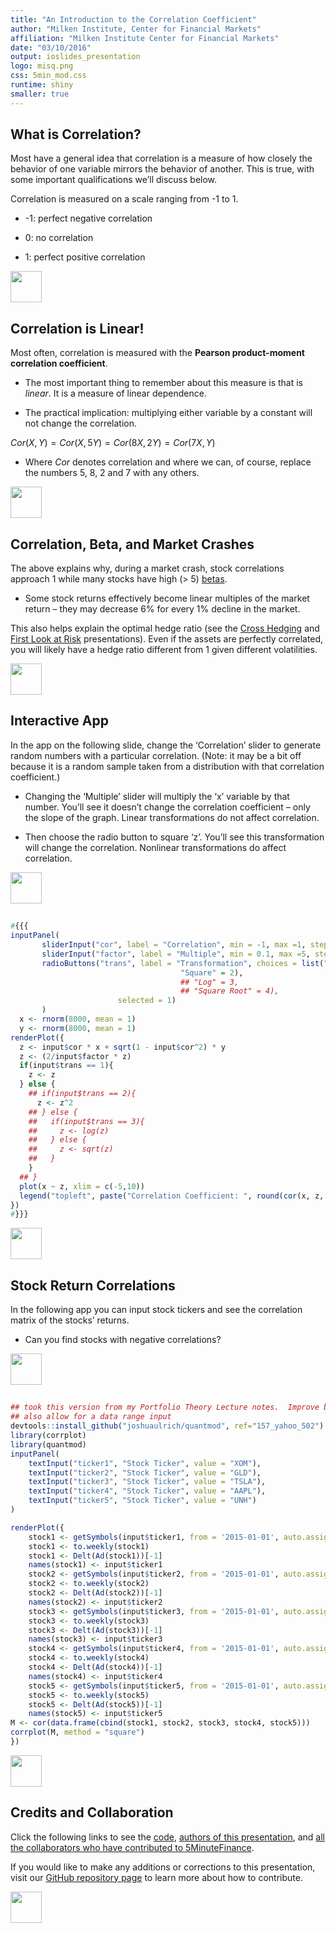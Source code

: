 ```yaml
---
title: "An Introduction to the Correlation Coefficient"
author: "Milken Institute, Center for Financial Markets"
affiliation: "Milken Institute Center for Financial Markets"
date: "03/10/2016"
output: ioslides_presentation
logo: misq.png
css: 5min_mod.css
runtime: shiny
smaller: true
---
```


## What is Correlation?

Most have a general idea that correlation is a measure of how closely the behavior of one variable mirrors the behavior of another.  This is true, with some important qualifications we'll discuss below.  

Correlation is measured on a scale ranging from -1 to 1.  

-  -1: perfect negative correlation

-  0: no correlation
  
-  1: perfect positive correlation

<div class="MIfooter"><img src="mi.png" style="height:50px;"></div> 

## Correlation is Linear!

Most often, correlation is measured with the **Pearson product-moment correlation coefficient**.

- The most important thing to remember about this measure is that is *linear*.  It is a measure of linear dependence.  

- The practical implication:  multiplying either variable by a constant will not change the correlation.  

$Cor(X, Y) = Cor(X, 5Y) = Cor(8X, 2Y) = Cor(7X, Y)$  

- Where $Cor$ denotes correlation and where we can, of course, replace the numbers 5, 8, 2 and 7 with any others.

<div class="MIfooter"><img src="mi.png" style="height:50px;"></div> 

## Correlation, Beta, and Market Crashes

The above explains why, during a market crash, stock correlations approach 1 while many stocks have high (> 5) [betas](http://www.5minutefinance.org/concepts/the-capital-asset-pricing-model).

- Some stock returns effectively become linear multiples of the market return -- they may decrease 6\% for every 1\% decline in the market.

This also helps explain the optimal hedge ratio (see the [Cross Hedging](http://www.5minutefinance.org/concepts/cross-hedging) and [First Look at Risk](http://www.5minutefinance.org/concepts/intro-risk) presentations). Even if the assets are perfectly correlated, you will likely have a hedge ratio different from 1 given different volatilities.

<div class="MIfooter"><img src="mi.png" style="height:50px;"></div> 

## Interactive App

In the app on the following slide, change the 'Correlation' slider to generate random numbers with a particular correlation. (Note: it may be a bit off because it is a random sample taken from a distribution with that correlation coefficient.)

-  Changing the 'Multiple' slider will multiply the 'x' variable by that number.  You'll see it doesn't change the correlation coefficient -- only the slope of the graph. Linear transformations do not affect correlation.

-  Then choose the radio button to square 'z'.  You'll see this transformation will change the correlation.  Nonlinear transformations do affect correlation. 

<div class="MIfooter"><img src="mi.png" style="height:50px;"></div> 

##

```r
#{{{
inputPanel(
	   sliderInput("cor", label = "Correlation", min = -1, max =1, step = .01, value = 0),
	   sliderInput("factor", label = "Multiple", min = 0.1, max =5, step = .1, value = 1),
	   radioButtons("trans", label = "Transformation", choices = list("None" =1,
									  "Square" = 2),
									  ## "Log" = 3,
									  ## "Square Root" = 4),
                        selected = 1)
	   )
  x <- rnorm(8000, mean = 1)
  y <- rnorm(8000, mean = 1)
renderPlot({
  z <- input$cor * x + sqrt(1 - input$cor^2) * y
  z <- (2/input$factor * z)
  if(input$trans == 1){
    z <- z
  } else {
    ## if(input$trans == 2){
      z <- z^2
    ## } else {
    ##   if(input$trans == 3){
    ##     z <- log(z)
    ##   } else {
    ##     z <- sqrt(z)
    ##   }
    }
  ## }
  plot(x ~ z, xlim = c(-5,10))
  legend("topleft", paste("Correlation Coefficient: ", round(cor(x, z, method = "pearson"), 2), sep = ""))
})
#}}}
```


<div class="MIfooter"><img src="mi.png" style="height:50px;"></div> 

##  Stock Return Correlations

In the following app you can input stock tickers and see the correlation matrix of the stocks' returns.  

- Can you find stocks with negative correlations?


<div class="MIfooter"><img src="mi.png" style="height:50px;"></div> 

##

```r
## took this version from my Portfolio Theory Lecture notes.  Improve by allowing for an arbitrary number of inputs with a selectizeInput()
## also allow for a data range input
devtools::install_github("joshuaulrich/quantmod", ref="157_yahoo_502")
library(corrplot)
library(quantmod)
inputPanel(
    textInput("ticker1", "Stock Ticker", value = "XOM"),
    textInput("ticker2", "Stock Ticker", value = "GLD"),
    textInput("ticker3", "Stock Ticker", value = "TSLA"),
    textInput("ticker4", "Stock Ticker", value = "AAPL"),
    textInput("ticker5", "Stock Ticker", value = "UNH")
)

renderPlot({
    stock1 <- getSymbols(input$ticker1, from = '2015-01-01', auto.assign = FALSE)
    stock1 <- to.weekly(stock1)
    stock1 <- Delt(Ad(stock1))[-1]
    names(stock1) <- input$ticker1
    stock2 <- getSymbols(input$ticker2, from = '2015-01-01', auto.assign = FALSE)
    stock2 <- to.weekly(stock2)
    stock2 <- Delt(Ad(stock2))[-1]
    names(stock2) <- input$ticker2
    stock3 <- getSymbols(input$ticker3, from = '2015-01-01', auto.assign = FALSE)
    stock3 <- to.weekly(stock3)
    stock3 <- Delt(Ad(stock3))[-1]
    names(stock3) <- input$ticker3
    stock4 <- getSymbols(input$ticker4, from = '2015-01-01', auto.assign = FALSE)
    stock4 <- to.weekly(stock4)
    stock4 <- Delt(Ad(stock4))[-1]
    names(stock4) <- input$ticker4
    stock5 <- getSymbols(input$ticker5, from = '2015-01-01', auto.assign = FALSE)
    stock5 <- to.weekly(stock5)
    stock5 <- Delt(Ad(stock5))[-1]
    names(stock5) <- input$ticker5
M <- cor(data.frame(cbind(stock1, stock2, stock3, stock4, stock5)))
corrplot(M, method = "square")
})
```

<div class="MIfooter"><img src="mi.png" style="height:50px;"></div> 

## Credits and Collaboration

Click the following links to see the [code](https://github.com/FinancialMarkets/5MinuteFinance/blob/master/Econometrics/what_is_correlation/basic_correlation.Rmd), [authors of this presentation](https://github.com/FinancialMarkets/5MinuteFinance/blame/master/Econometrics/what_is_correlation/basic_correlation.Rmd), and [all the collaborators who have contributed to 5MinuteFinance](https://github.com/FinancialMarkets/5MinuteFinance/graphs/contributors).

If you would like to make any additions or corrections to this presentation, visit our [GitHub repository page](https://github.com/FinancialMarkets/5MinuteFinance#how-to-contribute) to learn more about how to contribute.

<div class="MIfooter"><img src="mi.png" style="height:50px;"></div> 
